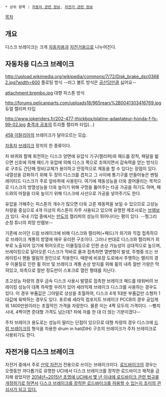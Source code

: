  * 상위 항목 : [[자동차 관련 정보]], [[자전거 관련 정보]]

[[목차]]
== 개요 ==
디스크 브레이크는 크게 [[자동차]]용과 [[자전거]]용으로 나누어진다.
== 자동차용 디스크 브레이크 ==
http://upload.wikimedia.org/wikipedia/commons/7/72/Disk_brake_dsc03682.jpg?width=600
플로팅 방식 --러그 볼트 방식은 [[공산당]]만큼 싫어요--

attachment:brembo.jpg
대향 피스톤 방식

http://forums.pelicanparts.com/uploads18/965rears%2B0041303416769.jpg
듀얼 캘리퍼 타입

http://www.jokeriders.fr/202-477-thickbox/platine-adaptateur-honda-f-fs-99-02.jpg
[[충격과 공포]]의 트리플 캘리퍼 타입(...)

{{{#!html
<iframe width="560" height="315" src="//www.youtube.com/embed/9jUknU10PPs" frameborder="0" allowfullscreen></iframe>
}}}
[[458 이탈리아]]의 브레이크가 달아오르는 모습.

[[자동차]] [[브레이크]] 장치의 한 종류이다.

차 바퀴와 함께 회전하는 디스크 양면에 유압식 기구(캘리퍼)와 패드를 장착, 패달을 밟으면 신호에 의해 패드가 유압에 의해 디스크 쪽으로 조여지면서 감속력을 얻는 방식으로 구조도 간단해 정비/교체가 용이하고 안정적으로 제동을 할 수 있다는 장점이 있다. 내열성을 강화하기 위해 두 장의 디스크를 겹치고 그 사이에 통기구를 만들어놓은 벤틸레이티드 디스크가 주로 앞바퀴에 사용된다.
여기에 제동성능을 더욱 끌어올리는 목적으로 디스크의 방열성능을 더욱 높이기 위해 구멍을 뚫어주는 타공 가공을 하기도 하며, 패드와의 마찰을 더욱 높이기 위해 디스크에 사선으로 가공을 넣어주기도 한다.

유압을 가해주는 피스톤의 개수가 많으면 더욱 고른 제동력을 보일 수 있으므로 고성능 차량을 중심으로 4개 이상의 피스톤이 자주 사용되고 있으며 유명한 제조사로는 [[브렘보]]가 있다. 국내 기업 중에서는 [[만도]]의 캘리퍼의 성능이 뛰어나다는 평이 있다. --헝그리 순정 튜너의 희망 만렘보--

기존에 쓰이던 드럼 브레이크에 비해 디스크와 캘리퍼(+패드)가 외기와 직접 접촉하므로 브레이크 계통의 방열에 매우 유리한 구조이다. 그러나 반대로 디스크와 캘리퍼가 외부로 노출되어 있기에 튀어오르는 이물질등으로 인한 손상 가능성이 상대적으로 높으며, 브레이킹으로 달아오른 디스크가 막바로 물과 접촉하면 열변형이 발생, 주행중 또는 브레이킹시 핸들 떨림의 원인으로 작용한다. 때문에 비포장 도로에서 주행하는 랠리의 경우 이물질로 인한 휠 허브 및 브레이크 계통 손상 방지를 위해 휠의 내측 절반 가량은 막혀있고, 외측으로 절반 정도만이 스포크로 열린 형태를 지닌다.

초고성능 차량의 경우 금속 디스크 사용시 발열로 접촉한 브레이크 패드를 태워버려 브레이킹 성능이 대폭 하락할 우려가 있어 세라믹제 브레이크 디스크를 사용하는 경우도 있다. 이 경우 부품값은 그야말로 상상을 초월하여, 디스크 4개 1대분 부품값만 소형차 1대값에 육박하는 경우도 있다. 포르쉐 세라믹 컴포지트 브레이크 PCCB의 경우 공임제외 1400만원이라는 초월적인 가격을 자랑한다. 물론 이는 4짝 모두의 가격이다. --뻥치시네, 4짝이면 준대형 가격도 넘는데? 차에 차를 한 대 더 얹는 기분이겠다--

주차 브레이크 용도로는 성능이 딸리는 단점이 있으므로 대형 차량의 경우 디스크에 [[드럼 브레이크]]의 형식을 차용한 drum in hat(DIH) 구조의 브레이크가 주차 브레이크로 사용되기도 한다.
== 자전거용 디스크 브레이크 ==
자전거 중에서 주로 [[MTB|산악 자전거]] 전용으로 쓰이는 브레이크이다. [[로드바이크]]의 경우는 오랫동안 까다롭기로 유명한 UCI에서 디스크 브레이크를 장착한 로드바이크 제작을 금지해 왔었지만 [http://blog.naver.com/piggybankm/20209300686 2014년~2015년 초엽에 UCI에서 몇 년 이내에 로드바이크 관련 법규를 개정하기로 하면서] [http://blog.naver.com/piggybankm/220309483716 디스크 브레이크를 장착한 로드바이크를 허용할 수 있는지 초미의 관심사가 되고 있다.]
